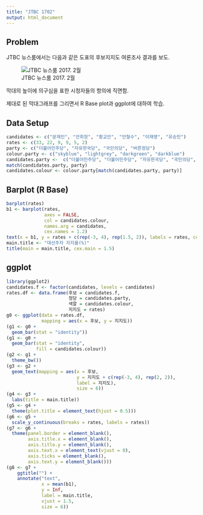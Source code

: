 ```yaml
---
title: "JTBC 1702"
output: html_document
---
```


## Problem

JTBC 뉴스룸에서는 다음과 같은 도표의 후보지지도 여론조사 결과를 보도. 

![JTBC 뉴스룸 2017. 2월](../pics/poll_2017_JTBC.jpg)

막대의 높이에 의구심을 표한 시청자들의 항의에 직면함. 

제대로 된 막대그래프를 그리면서 R Base plot과 ggplot에 대하여 학습.


## Data Setup

```r
candidates <- c("문재인", "안희정", "황교안", "안철수", "이재명", "유승민") 
rates <- c(33, 22, 9, 9, 5, 2)
party <- c("더불어민주당", "자유한국당", "국민의당", "바른정당")
colour.party <- c("skyblue", "lightgrey", "darkgreen", "darkblue")
candidates.party <-  c("더불어민주당", "더불어민주당", "자유한국당", "국민의당", "더불어민주당", "바른정당")
match(candidates.party, party)
candidates.colour <- colour.party[match(candidates.party, party)]
```

## Barplot (R Base)

```r
barplot(rates)
b1 <- barplot(rates, 
              axes = FALSE, 
              col = candidates.colour, 
              names.arg = candidates,
              cex.names = 1.2)
text(x = b1, y = rates + c(rep(-3, 4), rep(1.5, 2)), labels = rates, cex = 1.2)
main.title <- "대선주자 지지율(%)"
title(main = main.title, cex.main = 1.5)
```

## ggplot

```r
library(ggplot2)
candidates.f <- factor(candidates, levels = candidates)
rates.df <- data.frame(후보 = candidates.f, 
                       정당 = candidates.party, 
                       색깔 = candidates.colour,
                       지지도 = rates)
g0 <- ggplot(data = rates.df, 
             mapping = aes(x = 후보, y = 지지도))
(g1 <- g0 +
  geom_bar(stat = "identity"))
(g1 <- g0 +
  geom_bar(stat = "identity", 
           fill = candidates.colour))
(g2 <- g1 +
  theme_bw())
(g3 <- g2 +
  geom_text(mapping = aes(x = 후보, 
                          y = 지지도 + c(rep(-3, 4), rep(2, 2)), 
                          label = 지지도), 
                          size = 6))
(g4 <- g3 +
  labs(title = main.title))
(g5 <- g4 +
  theme(plot.title = element_text(hjust = 0.5)))
(g6 <- g5 +
  scale_y_continuous(breaks = rates, labels = rates))
(g7 <- g6 +
  theme(panel.border = element_blank(),
        axis.title.x = element_blank(),
        axis.title.y = element_blank(),
        axis.text.x = element_text(vjust = 0),
        axis.ticks = element_blank(), 
        axis.text.y = element_blank()))
(g8 <- g7 +
    ggtitle("") +
    annotate("text", 
             x = mean(b1), 
             y = Inf, 
             label = main.title, 
             vjust = 1.5, 
             size = 6))
```
